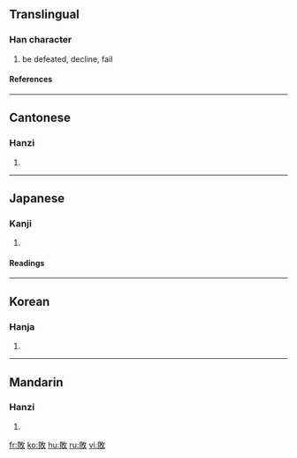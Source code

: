 {{see|败}}

==Translingual==
===Han character===
{{Han char|rn=66|rad=攴|as=07|sn=11|four=6884<sub>0</sub>|canj=月金人大 (BCOK)}}
# be defeated, decline, fail
====References====
{{Han ref|kx=0471.150|dkj=13227|dj=0824.020|hdz=21462.020|uh=6557|ud=25943|bh=B1D1|bd=45521}}

----
==Cantonese==
===Hanzi===
{{yue-hanzi|jyut=|y=baai6}}
# {{defn|Cantonese}}

----
==Japanese==
===Kanji===
{{ja-kanji|grade=4|rs=攴07}}
# {{defn|Japanese}} 
====Readings====
{{ja-readings|on=[[はい]] (hai), [[ばい]] (bai)|kun=[[やぶれる]] (yabureru), [[やぶる]] (yaburu)}}
  

----
==Korean==
===Hanja===
{{ko-hanja|hangeul=패|eumhun=|rv=pae|mr=p'ae|y=phay}}
# {{defn|Korean}}

----
==Mandarin==
===Hanzi===
{{cmn-hanzi|sim=败|pin=[[bài]] ([[bai4]]), [[jiāo]] ([[jiao1]])|wg=pai<sup>4</sup>, chiao<sup>1</sup>}}
# {{defn|Mandarin}}

[[fr:敗]]
[[ko:敗]]
[[hu:敗]]
[[ru:敗]]
[[vi:敗]]